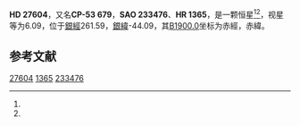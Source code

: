 {{Starbox begin
| name = HD 27604
}}
{{Starbox observe
| epoch = [[J2000.0|J2000.0]]
| constell = {{星座名待查}}<ref name=SIMBAD>{{cite web
 | url=http://simbad.u-strasbg.fr/simbad/sim-id?Ident=HR+1365
 | title=Pulsating variable Star
 | publisher=Centre de Données astronomiques de Strasbourg
 | work=SIMBAD
 | accessdate=2012-07-13
 | archive-date=2016-03-19
 | archive-url=https://web.archive.org/web/20160319043843/http://simbad.u-strasbg.fr/simbad/sim-id?Ident=HR+1365
 | dead-url=no
 }}</ref><ref name=DATA>{{cite web
 | url=http://vizier.u-strasbg.fr/viz-bin/VizieR-5?-out.add=.&-source=5050&-corr=PK=HR&-out.max=9999&HR=1365
 | title=VizieR Detailed Page
 | accessdate=2012-07-13
 | archive-date=2016-03-05
 | archive-url=https://web.archive.org/web/20160305002404/http://vizier.u-strasbg.fr/viz-bin/VizieR-5?-out.add=.&-source=5050&-corr=PK=HR&-out.max=9999&HR=1365
 | dead-url=no
 }}</ref>
| 星官 = 
| ra = {{RA|4|18|40}}<ref name=SIMBAD /><ref name=DATA />
| dec = {{DEC|-52|51|36}}<ref name=SIMBAD /><ref name=DATA />
| appmag_v = 6.09<ref name=SIMBAD /><ref name=DATA />
}}
{{Starbox character
| class = F7IV-V<ref name=SIMBAD /><ref name=DATA />
| b-v = 0.49<ref name=SIMBAD /><ref name=DATA />
| u-b = <ref name=SIMBAD /><ref name=DATA />
| r-i = <ref name=SIMBAD /><ref name=DATA />
| variable = 
}}
{{Starbox astrometry
| radial_v = 
| prop_mo_ra = 21
| parallax = 
| p_error = 
}}
{{Starbox catalog
| names =CP-53 679，[[SAO星表|SAO]] 233476，[[HD星表|HD]] 27604，[[HR星表|HR]] 1365}}
{{Starbox reference |Simbad=HR+1365}}
{{Starbox end}}

'''HD 27604'''，又名'''CP-53 679'''，'''SAO 233476'''、'''HR 1365'''，是一颗恒星<ref name=SIMBAD /><ref name=DATA />，视星等为6.09，位于[[銀道座標系|銀經]]261.59，[[銀道座標系|銀緯]]-44.09，其[[B1900.0|B1900.0]]坐标为赤經{{RA|4|16|11.9}}，赤緯{{DEC|-53|-44.09|11}}。

== 参考文献 ==
{{reflist}}

{{star-stub}}

[[Category:HD和HDE天體|27604]]
[[Category:HR天體|1365]]
[[Category:SAO天體|233476]]